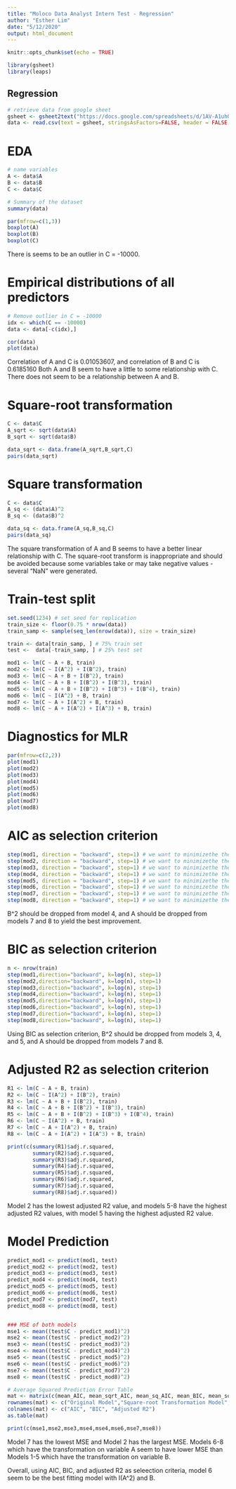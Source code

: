 ```yaml
---
title: "Moloco Data Analyst Intern Test - Regression"
author: "Esther Lim"
date: "5/12/2020"
output: html_document
---
```


```r
knitr::opts_chunk$set(echo = TRUE)

library(gsheet)
library(leaps)
```

## Regression
```r
# retrieve data from google sheet
gsheet <- gsheet2text("https://docs.google.com/spreadsheets/d/1AV-A1uhQqvF6h0_a-fupFQIHv6W7-vNm88AYh_WzeB0/edit#gid=1646189991")
data <- read.csv(text = gsheet, stringsAsFactors=FALSE, header = FALSE, col.names = c("A","B","C"))
```

# EDA
```r
# name variables
A <- data$A
B <- data$B
C <- data$C

# Summary of the dataset
summary(data)

par(mfrow=c(1,3))
boxplot(A)
boxplot(B)
boxplot(C)
```
There is seems to be an outlier in C = -10000.

# Empirical distributions of all predictors
```r
# Remove outlier in C = -10000
idx <- which(C == -10000)
data <- data[-c(idx),]

cor(data)
plot(data) 
```
Correlation of A and C is 0.01053607, and correlation of B and C is 0.6185160 Both A and B seem to have a little to some relationship with C. There does not seem to be a relationship between A and B.

# Square-root transformation
```r
C <- data$C
A_sqrt <- sqrt(data$A)
B_sqrt <- sqrt(data$B)

data_sqrt <- data.frame(A_sqrt,B_sqrt,C)
pairs(data_sqrt)
```

# Square transformation
```r
C <- data$C
A_sq <- (data$A)^2
B_sq <- (data$B)^2

data_sq <- data.frame(A_sq,B_sq,C)
pairs(data_sq)
```
The square transformation of A and B seems to have a better linear relationship with C. The square-root transform is inappropriate and should be avoided because some variables take or may take negative values - several "NaN" were generated.

# Train-test split
```r
set.seed(1234) # set seed for replication
train_size <- floor(0.75 * nrow(data))
train_samp <- sample(seq_len(nrow(data)), size = train_size)

train <- data[train_samp, ] # 75% train set
test <-  data[-train_samp, ] # 25% test set
```

```r
mod1 <- lm(C ~ A + B, train)
mod2 <- lm(C ~ I(A^2) + I(B^2), train)
mod3 <- lm(C ~ A + B + I(B^2), train)
mod4 <- lm(C ~ A + B + I(B^2) + I(B^3), train)
mod5 <- lm(C ~ A + B + I(B^2) + I(B^3) + I(B^4), train)
mod6 <- lm(C ~ I(A^2) + B, train)
mod7 <- lm(C ~ A + I(A^2) + B, train)
mod8 <- lm(C ~ A + I(A^2) + I(A^3) + B, train)
```

# Diagnostics for MLR
```r
par(mfrow=c(2,2))
plot(mod1)
plot(mod2)
plot(mod3)
plot(mod4)
plot(mod5)
plot(mod6)
plot(mod7)
plot(mod8)
```

# AIC as selection criterion
```r
step(mod1, direction = "backward", step=1) # we want to minimizethe the AIC criteria
step(mod2, direction = "backward", step=1) # we want to minimizethe the AIC criteria
step(mod3, direction = "backward", step=1) # we want to minimizethe the AIC criteria
step(mod4, direction = "backward", step=1) # we want to minimizethe the AIC criteria
step(mod5, direction = "backward", step=1) # we want to minimizethe the AIC criteria
step(mod6, direction = "backward", step=1) # we want to minimizethe the AIC criteria
step(mod7, direction = "backward", step=1) # we want to minimizethe the AIC criteria
step(mod8, direction = "backward", step=1) # we want to minimizethe the AIC criteria
```
B^2 should be dropped from model 4, and A should be dropped from models 7 and 8 to yield the best improvement.

# BIC as selection criterion
```r
n <- nrow(train)
step(mod1,direction="backward", k=log(n), step=1)
step(mod2,direction="backward", k=log(n), step=1)
step(mod3,direction="backward", k=log(n), step=1)
step(mod4,direction="backward", k=log(n), step=1)
step(mod5,direction="backward", k=log(n), step=1)
step(mod6,direction="backward", k=log(n), step=1)
step(mod7,direction="backward", k=log(n), step=1)
step(mod8,direction="backward", k=log(n), step=1)
```
Using BIC as selection criterion, B^2 should be dropped from models 3, 4, and 5, and A should be dropped from models 7 and 8.

# Adjusted R2 as selection criterion
```r
R1 <- lm(C ~ A + B, train)
R2 <- lm(C ~ I(A^2) + I(B^2), train)
R3 <- lm(C ~ A + B + I(B^2), train)
R4 <- lm(C ~ A + B + I(B^2) + I(B^3), train)
R5 <- lm(C ~ A + B + I(B^2) + I(B^3) + I(B^4), train)
R6 <- lm(C ~ I(A^2) + B, train)
R7 <- lm(C ~ A + I(A^2) + B, train)
R8 <- lm(C ~ A + I(A^2) + I(A^3) + B, train)

print(c(summary(R1)$adj.r.squared, 
        summary(R2)$adj.r.squared,
        summary(R3)$adj.r.squared,
        summary(R4)$adj.r.squared,
        summary(R5)$adj.r.squared,
        summary(R6)$adj.r.squared,
        summary(R7)$adj.r.squared,
        summary(R8)$adj.r.squared))
```
Model 2 has the lowest adjusted R2 value, and models 5-8 have the highest adjusted R2 values, with model 5 having the highest adjusted R2 value. 

# Model Prediction
```r
predict_mod1 <- predict(mod1, test)
predict_mod2 <- predict(mod2, test)
predict_mod3 <- predict(mod3, test)
predict_mod4 <- predict(mod4, test)
predict_mod5 <- predict(mod5, test)
predict_mod6 <- predict(mod6, test)
predict_mod7 <- predict(mod7, test)
predict_mod8 <- predict(mod8, test)


### MSE of both models
mse1 <- mean((test$C - predict_mod1)^2)
mse2 <- mean((test$C - predict_mod2)^2)
mse3 <- mean((test$C - predict_mod3)^2)
mse4 <- mean((test$C - predict_mod4)^2)
mse5 <- mean((test$C - predict_mod5)^2)
mse6 <- mean((test$C - predict_mod6)^2)
mse7 <- mean((test$C - predict_mod7)^2)
mse8 <- mean((test$C - predict_mod8)^2)

# Average Squared Prediction Error Table
mat <- matrix(c(mean_AIC, mean_sqrt_AIC, mean_sq_AIC, mean_BIC, mean_sqrt_BIC, mean_sq_BIC, mean_R2, mean_sqrt_R2, mean_sq_R2), ncol=3, byrow=FALSE)
rownames(mat) <- c("Original Model","Square-root Transformation Model", "Square Transformation Model")
colnames(mat) <- c("AIC", "BIC", "Adjusted R2")
as.table(mat)

print(c(mse1,mse2,mse3,mse4,mse4,mse6,mse7,mse8))
```
Model 7 has the lowest MSE and Model 2 has the largest MSE. Models 6-8 which have the transformation on variable A seem to have lower MSE than Models 1-5 which have the transformation on variable B.

Overall, using AIC, BIC, and adjusted R2 as seleection criteria, model 6 seem to be the best fitting model with I(A^2) and B.